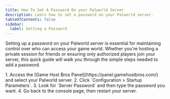 ```yaml
---
title: How To Set A Password On your Palworld Server
description: Learn how to set a password on your Palworld server.
tableOfContents: false
sidebar:
  label: Setting a Password
---
```


Setting up a password on your Palworld server is essential for maintaining control over who can access your game world. Whether you're hosting a private session for friends or ensuring only authorized players join your server, this quick guide will walk you through the simple steps needed to add a password. 

<Steps>
1. Access the [Game Host Bros Panel](https://panel.gamehostbros.com/) and select your Palworld server.
2. Click `Configuration > Startup Parameters`.
3. Look for `Server Password` and then type the password you want.
4. Go back to the console page, then restart your server.
</Steps>
